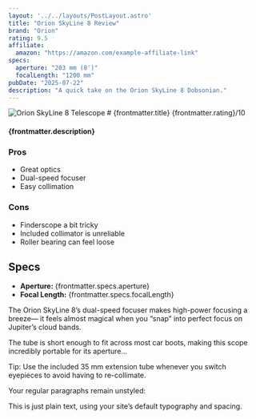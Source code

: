 ```yaml
---
layout: '../../layouts/PostLayout.astro'
title: "Orion SkyLine 8 Review"
brand: "Orion"
rating: 9.5
affiliate:
  amazon: "https://amazon.com/example-affiliate-link"
specs:
  aperture: "203 mm (8″)"
  focalLength: "1200 mm"
pubDate: "2025-07-22"
description: "A quick take on the Orion SkyLine 8 Dobsonian."
---
```


<img src="/images/OrionSkyline8Inch-Cover.webp" alt="Orion SkyLine 8 Telescope" class="post-starter-image" />
# {frontmatter.title}
<span class="rating centered_flex">{frontmatter.rating}/10</span>
<h4>{frontmatter.description}</h4>

<div class="pros-cons-box">
  <div>
    <h3>Pros</h3>
    <ul>
      <li>Great optics</li>
      <li>Dual-speed focuser</li>
      <li>Easy collimation</li>
    </ul>
  </div>
  <div>
    <h3>Cons</h3>
    <ul>
      <li>Finderscope a bit tricky</li>
      <li>Included collimator is unreliable</li>
      <li>Roller bearing can feel loose</li>
    </ul>
  </div>
</div>

## Specs

- **Aperture:** {frontmatter.specs.aperture}  
- **Focal Length:** {frontmatter.specs.focalLength}

<div class="highlight">
  The Orion SkyLine 8’s dual-speed focuser makes high-power focusing a breeze—
  it feels almost magical when you “snap” into perfect focus on Jupiter’s cloud bands.
</div>

The tube is short enough to fit across most car boots, making this scope
incredibly portable for its aperture…

<div class="tip">
  Tip: Use the included 35 mm extension tube whenever you switch eyepieces to
  avoid having to re-collimate.
</div>



Your regular paragraphs remain unstyled:

This is just plain text, using your site’s default typography and spacing.